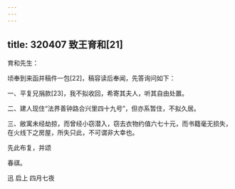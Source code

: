 ```yaml
---
---
---
```

title: 320407 致王育和[21]
---




育和先生：

顷奉到来函并稿件一包[22]，稿容读后奉闻，先答询问如下：

一、平复兄捐款[23]，我不拟收回，希寄其夫人，听其自由处置。

二、建人现住“法界善钟路合兴里四十九号”，但亦系暂住，不拟久居。

三、敝寓未经劫掠，而曾经小窃潜入，窃去衣物约值六七十元，而书籍毫无损失，在火线下之房屋，所失只此，不可谓非大幸也。

先此布复，并颂

春祺。

迅 启上 四月七夜